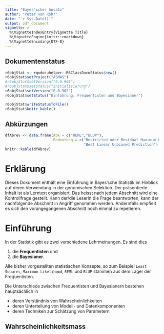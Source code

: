 ```yaml
---
title: "Bayes'scher Ansatz"
author: "Peter von Rohr"
date: "`r Sys.Date()`"
output: pdf_document
vignette: >
  %\VignetteIndexEntry{Vignette Title}
  %\VignetteEngine{knitr::rmarkdown}
  %\VignetteEncoding{UTF-8}
---
```


## Dokumentenstatus
```r
r6objStat <- rqudocuhelper::R6ClassDocuStatus$new()
r6objStat$setProject("ASMAS")
#r6objStat$setVersion("0.0.901")
#r6objStat$setStatus("Initialisierung")
r6objStat$setVersion("0.0.902")
r6objStat$setStatus("Einführung, Frequentisten und Bayesianer")

r6objStat$writeStatusToFile()
r6objStat$knitr_kable()
```


## Abkürzungen
```r
dfAbrev <- data.frame(Abk = c("REML","BLUP"),
                      Bedeutung = c("Restricted oder Residual Maximum Likelihood",
                                    "Best Linear Unbiased Prediction"))
knitr::kable(dfAbrev)
```


\tableofcontents


# Erklärung
Dieses Dokument enthält eine Einführung in Bayes'sche Statistik im Hinblick auf deren Verwendung in der genomischen Selektion. Der präsentierte Inhalt ist als Lerntext organisiert. Das heisst nach jedem Abschnitt wird eine Kontrollfrage gestellt. Kann der/die LeserIn die Frage beantworten, kann der nachfolgende Abschnitt in Angriff genommen werden. Andernfalls empfielt es sich den vorangegangenen Abschnitt noch einmal zu repetieren. 


# Einführung
In der Statistik gibt es zwei verschiedene Lehrmeinungen. Es sind dies 

1. die __Frequentisten__ und
2. die __Bayesianer__.

Alle bisher \footnote{Hier ist nicht nur diese Vorlesung sondern auch die Züchtungslehre und die angewandet Zuchtwertschätzung gemeint} vorgestellten statistischen Konzepte, so zum Beispiel `Least Squares`, `Maximum Likelihood`, `REML` und `BLUP` stammen aus dem Lager der Frequentisten.

Die Unterschiede zwischen Frequentisten und Bayesianern bestehen hauptsächlich in 

- deren Verständnis von Wahrscheinlichkeiten
- deren Unterteilung von Modell- und Datenkomponenten
- deren Techniken zur Schätzung von Parametern


## Wahrscheinlichkeitsmass
